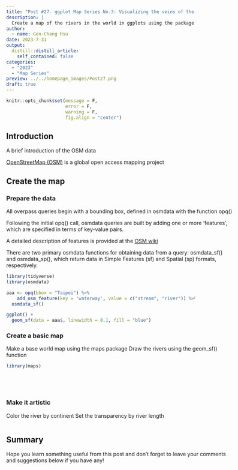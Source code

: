 ```yaml
---
title: "Post #27. ggplot Map Series No.3: Visualizing the veins of the earth in ggplots with `osmdata`"
description: |
  Create a map of the rivers in the world in ggplots using the package `osmdata`.
author:
  - name: Gen-Chang Hsu
date: 2023-7-31
output:
  distill::distill_article:
    self_contained: false
categories:
  - "2023"
  - "Map Series"
preview: ../../homepage_images/Post27.png
draft: true
---
```


<!-- Webpage style -->

<style>
d-article a {
    color: #2780e3 !important;
      border-bottom: none !important;
}

d-article a:hover {
  color: #2780e3 !important;
    border-bottom: 2px solid !important;
}

d-byline {
  margin-left: -10% !important;
}

d-title {
  margin-left: -10%;
}

d-title h1{
  font-size: 45px;
  width: 130%;
}

d-article {
  margin-left: -10%;
}

p {
  width: 120%;
}

d-article h2 {
  width: 120%;
}

d-article h3 {
  width: 120%;
  font-size: 28px;
}

div.article-footer{
  width: 120%;
}

d-article div.sourceCode { 
  width: 120% !important;
}

d-article pre { 
  width: 120% !important;
}

div.l-body {
  width: 120% !important;
}

d-article table thead tr {
  height: 60px !important;
  width: 210px !important;
}

d-article table thead th {
  height: 60px !important;
  font-size: 22px !important;
  width: 210px !important;
}

d-article table tbody tr td {
  font-size: 21px !important;
  height: 60px !important;
  text-align: center !important;
  width: 210px !important;
}

div.l-body img {
    margin-right: 20% !important;
}

</style>

```r
knitr::opts_chunk$set(message = F, 
                      error = F, 
                      warning = F,
                      fig.align = "center")

```

<!-- Start of the article -->

## Introduction

A brief introduction of the OSM data

[OpenStreetMap (OSM)](https://www.openstreetmap.org/about) is a global open access mapping project






## Create the map



### Prepare the data

All overpass queries begin with a bounding box, defined in osmdata with the function opq()

Following the initial opq() call, osmdata queries are built by adding one or more ‘features’, which are specified in terms of key-value pairs.

A detailed description of features is provided at the [OSM wiki](https://wiki.openstreetmap.org/wiki/Map_features)

There are two primary osmdata functions for obtaining data from a query: osmdata_sf() and osmdata_sp(), which return data in Simple Features (sf) and Spatial (sp) formats, respectively.

```r
library(tidyverse)
library(osmdata)

aaa <- opq(bbox = "Taipei") %>%
    add_osm_feature(key = 'waterway', value = c("stream", "river")) %>%
  osmdata_sf()

ggplot() + 
  geom_sf(data = aaa$, linewidth = 0.1, fill = "blue")


```


### Create a basic map

Make a base world map using the maps package
Draw the rivers using the geom_sf() function

```r
library(maps)






```


### Make it artistic

Color the river by continent
Set the transparency by river length

```r






```



## Summary



Hope you learn something useful from this post and don't forget to leave your comments and suggestions below if you have any!

